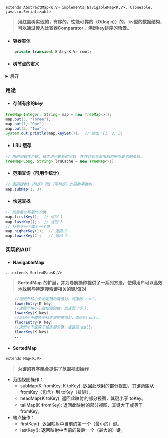`extends AbstractMap<K,V> implements NavigableMap<K,V>, Cloneable, java.io.Serializable`

> **用红黑树实现的，有序的，性能可靠的（O(log n)）的，kv型的数据结构，可以通过传入比较器Comparator，满足key排序的场景。**

* #### 容器实体

```java
    private transient Entry<K,V> root;   
```
* #### 树节点的定义

<details>

<summary>展开</summary>

```java
    // Red-black mechanics

    private static final boolean RED   = false;
    private static final boolean BLACK = true;

    /**
     * Node in the Tree.  Doubles as a means to pass key-value pairs back to
     * user (see Map.Entry).
     */

    static final class Entry<K,V> implements Map.Entry<K,V> {
        K key;
        V value;
        Entry<K,V> left;
        Entry<K,V> right;
        Entry<K,V> parent;
        boolean color = BLACK;

        /**
         * Make a new cell with given key, value, and parent, and with
         * {@code null} child links, and BLACK color.
         */
        Entry(K key, V value, Entry<K,V> parent) {
            this.key = key;
            this.value = value;
            this.parent = parent;
        }

        /**
         * Returns the key.
         *
         * @return the key
         */
        public K getKey() {
            return key;
        }

        /**
         * Returns the value associated with the key.
         *
         * @return the value associated with the key
         */
        public V getValue() {
            return value;
        }

        /**
         * Replaces the value currently associated with the key with the given
         * value.
         *
         * @return the value associated with the key before this method was
         *         called
         */
        public V setValue(V value) {
            V oldValue = this.value;
            this.value = value;
            return oldValue;
        }

        public boolean equals(Object o) {
            if (!(o instanceof Map.Entry))
                return false;
            Map.Entry<?,?> e = (Map.Entry<?,?>)o;

            return valEquals(key,e.getKey()) && valEquals(value,e.getValue());
        }

        public int hashCode() {
            int keyHash = (key==null ? 0 : key.hashCode());
            int valueHash = (value==null ? 0 : value.hashCode());
            return keyHash ^ valueHash;
        }

        public String toString() {
            return key + "=" + value;
        }
    }
    
    
```

</details>



### 用途

* ####  存储有序的key

```java
TreeMap<Integer, String> map = new TreeMap<>();
map.put(3, "Three");
map.put(1, "One");
map.put(2, "Two");
System.out.println(map.keySet());  // 输出：[1, 2, 3]

```

* ####  LRU 缓存

```java
// 用时间戳作为键，每次访问更新时间戳，并在达到容量限制时删除最老的条目。
TreeMap<Long, String> lruCache = new TreeMap<>();
```
* ####  范围查询（可用作统计）

```java
// 返回键在1（包括）和3（不包括）之间的子映射
map.subMap(1, 3);  
```
* ####  快速查找

```java
// 找到最小和最大的键
map.firstKey();  // 返回 1
map.lastKey();   // 返回 3
// 找到下一个或上一个键
map.higherKey(1);  // 返回 2
map.lowerKey(2);   // 返回 1

```

### 实现的ADT

* #### NavigableMap
`...extends SortedMap<K,V>`


> **SortedMap 的扩展，并为导航操作提供了一系列方法，使得用户可以高效地找到与特定搜索键相关的键/值对**

```java
    //返回严格小于给定键的键值对，或返回 null。
    lowerEntry(K key)
    //返回严格小于给定键的键，或返回 null。
    lowerKey(K key)
    //返回小于或等于给定键的键值对，或返回 null。
    floorEntry(K key)
    //返回小于或等于给定键的键，或返回 null。    
    floorKey(K key)
    ...
```

* #### SortedMap
`extends Map<K,V>`


> **为键的有序集合提供了范围视图操作**

* 范围视图操作：
  * subMap(K fromKey, K toKey): 返回此映射的部分视图，其键范围从 fromKey（包含）到 toKey（排除）。
  * headMap(K toKey): 返回此映射的部分视图，其键小于 toKey。
  * tailMap(K fromKey): 返回此映射的部分视图，其键大于或等于 fromKey。  
* 端点操作：
  * firstKey(): 返回映射中当前的第一个（最小的）键。
  * lastKey(): 返回映射中当前的最后一个（最大的）键。